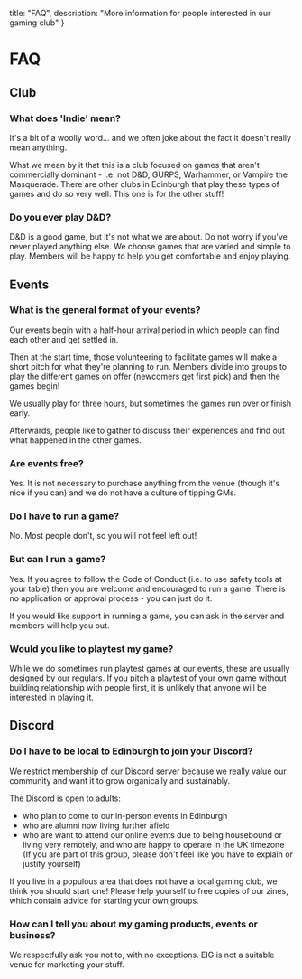 

  title: "FAQ",
  description: "More information for people interested in our gaming club"
}

# FAQ

## Club

### What does 'Indie' mean?

It's a bit of a woolly word... and we often joke about the fact it doesn't really mean anything.

What we mean by it that this is a club focused on games that aren't commercially dominant - i.e. not D&D, GURPS, Warhammer, or Vampire the Masquerade. There are other clubs in Edinburgh that play these types of games and do so very well. This one is for the other stuff!

### Do you ever play D&D?

D&D is a good game, but it's not what we are about. Do not worry if you've never played anything else. We choose games that are varied and simple to play. Members will be happy to help you get comfortable and enjoy playing.

## Events

### What is the general format of your events?

Our events begin with a half-hour arrival period in which people can find each other and get settled in.

Then at the start time, those volunteering to facilitate games will make a short pitch for what they're planning to run. Members divide into groups to play the different games on offer (newcomers get first pick) and then the games begin!

We usually play for three hours, but sometimes the games run over or finish early.

Afterwards, people like to gather to discuss their experiences and find out what happened in the other games.

### Are events free?

Yes. It is not necessary to purchase anything from the venue (though it's nice if you can) and we do not have a culture of tipping GMs.

### Do I have to run a game?

No. Most people don't, so you will not feel left out!

### But can I run a game?

Yes. If you agree to follow the <Link href="./code-of-conduct">Code of Conduct</Link> (i.e. to use safety tools at your table) then you are welcome and encouraged to run a game. There is no application or approval process - you can just do it.

If you would like support in running a game, you can ask in the server and members will help you out.

### Would you like to playtest my game?

While we do sometimes run playtest games at our events, these are usually designed by our regulars. If you pitch a playtest of your own game without building relationship with people first, it is unlikely that anyone will be interested in playing it.

## Discord

### Do I have to be local to Edinburgh to join your Discord?

We restrict membership of our Discord server because we really value our community and want it to grow organically and sustainably.

The Discord is open to adults:

- who plan to come to our in-person events in Edinburgh
- who are alumni now living further afield
- who are want to attend our online events due to being housebound or living very remotely, and who are happy to operate in the UK timezone (If you are part of this group, please don't feel like you have to explain or justify yourself)

If you live in a populous area that does not have a local gaming club, we think you should start one! Please help yourself to free copies of our zines, which contain advice for starting your own groups.

### How can I tell you about my gaming products, events or business?

We respectfully ask you not to, with no exceptions. EIG is not a suitable venue for marketing your stuff.


